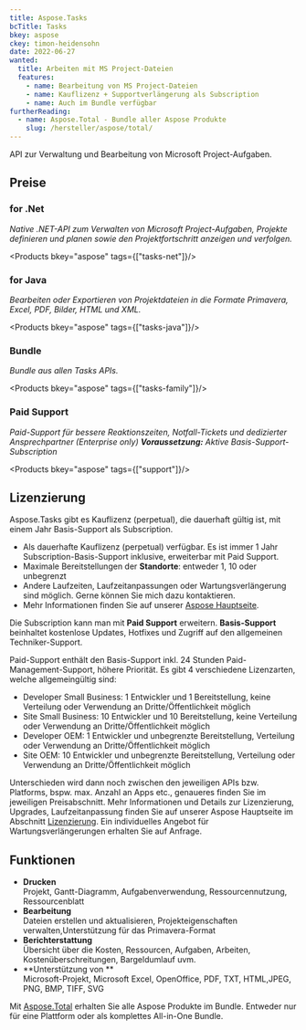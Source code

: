 ```yaml
---
title: Aspose.Tasks
bcTitle: Tasks
bkey: aspose
ckey: timon-heidensohn
date: 2022-06-27
wanted:
  title: Arbeiten mit MS Project-Dateien
  features:
    - name: Bearbeitung von MS Project-Dateien
    - name: Kauflizenz + Supportverlängerung als Subscription
    - name: Auch im Bundle verfügbar
furtherReading:
  - name: Aspose.Total - Bundle aller Aspose Produkte
    slug: /hersteller/aspose/total/
---
```




<Intro>

API zur Verwaltung und Bearbeitung von Microsoft Project-Aufgaben.

</Intro>

<TOC />



## Preise


### for .Net

_Native .NET-API zum Verwalten von Microsoft Project-Aufgaben, Projekte definieren und planen sowie den Projektfortschritt anzeigen und verfolgen._

<Products bkey="aspose" tags={["tasks-net"]}/>

### for Java

_Bearbeiten oder Exportieren von Projektdateien in die Formate Primavera, Excel, PDF, Bilder, HTML und XML._

<Products bkey="aspose" tags={["tasks-java"]}/>

### Bundle

_Bundle aus allen Tasks APIs._

<Products bkey="aspose" tags={["tasks-family"]}/>


### Paid Support

_Paid-Support für bessere Reaktionszeiten, Notfall-Tickets und dedizierter Ansprechpartner (Enterprise only) **Voraussetzung:** Aktive Basis-Support-Subscription_

<Products bkey="aspose" tags={["support"]}/>


## Lizenzierung

<ArrowList>

Aspose.Tasks gibt es Kauflizenz (perpetual), die dauerhaft gültig ist, mit einem Jahr Basis-Support als Subscription.

- Als dauerhafte Kauflizenz (perpetual) verfügbar. Es ist immer 1 Jahr Subscription-Basis-Support inklusive, erweiterbar mit Paid Support.
- Maximale Bereitstellungen der **Standorte**: entweder 1, 10 oder unbegrenzt
- Andere Laufzeiten, Laufzeitanpassungen oder Wartungsverlängerung sind möglich. Gerne können Sie mich dazu kontaktieren.
- Mehr Informationen finden Sie auf unserer [Aspose Hauptseite](/hersteller/aspose/#lizenzierung).

Die Subscription kann man mit **Paid Support** erweitern.
**Basis-Support** beinhaltet kostenlose Updates, Hotfixes und Zugriff auf den allgemeinen Techniker-Support.

Paid-Support enthält den Basis-Support inkl. 24 Stunden Paid-Management-Support, höhere Priorität. Es gibt 4 verschiedene Lizenzarten, welche allgemeingültig sind:

- Developer Small Business: 1 Entwickler und 1 Bereitstellung, keine Verteilung oder Verwendung an Dritte/Öffentlichkeit möglich
- Site Small Business: 10 Entwickler und 10 Bereitstellung, keine Verteilung oder Verwendung an Dritte/Öffentlichkeit möglich
- Developer OEM: 1 Entwickler und unbegrenzte Bereitstellung, Verteilung oder Verwendung an Dritte/Öffentlichkeit möglich
- Site OEM: 10 Entwickler und unbegrenzte Bereitstellung, Verteilung oder Verwendung an Dritte/Öffentlichkeit möglich

Unterschieden wird dann noch zwischen den jeweiligen APIs bzw. Platforms, bspw. max. Anzahl an Apps etc., genaueres finden Sie im jeweiligen Preisabschnitt. Mehr Informationen und Details zur Lizenzierung, Upgrades, Laufzeitanpassung finden Sie auf unserer Aspose Hauptseite im Abschnitt [Lizenzierung](/hersteller/aspose/#lizenzierung). Ein individuelles Angebot für Wartungsverlängerungen erhalten Sie auf Anfrage.

</ArrowList>



## Funktionen

<ArrowList>

- **Drucken** <br/> Projekt, Gantt-Diagramm, Aufgabenverwendung, Ressourcennutzung, Ressourcenblatt
- **Bearbeitung** <br/> Dateien erstellen und aktualisieren, Projekteigenschaften verwalten,Unterstützung für das Primavera-Format
- **Berichterstattung** <br/> Übersicht über die Kosten, Ressourcen, Aufgaben, Arbeiten, Kostenüberschreitungen, Bargeldumlauf uvm.
- **Unterstützung von ** <br/> Microsoft-Projekt, Microsoft Excel, OpenOffice, PDF, TXT, HTML,JPEG, PNG, BMP, TIFF, SVG

</ArrowList>

<Info>

Mit [Aspose.Total](/hersteller/aspose/total/) erhalten Sie alle Aspose Produkte im Bundle. Entweder nur für eine Plattform oder als komplettes All-in-One Bundle.

</Info>
